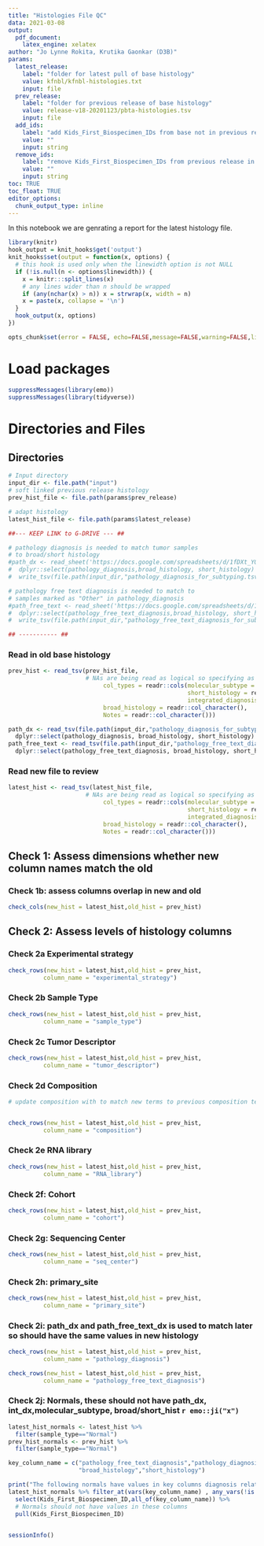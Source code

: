 ```yaml
---
title: "Histologies File QC"
data: 2021-03-08 
output:
  pdf_document:
    latex_engine: xelatex
author: "Jo Lynne Rokita, Krutika Gaonkar (D3B)"
params:
  latest_release:
    label: "folder for latest pull of base histology"
    value: kfnbl/kfnbl-histologies.txt
    input: file
  prev_release:
    label: "folder for previous release of base histology"
    value: release-v18-20201123/pbta-histologies.tsv
    input: file  
  add_ids:
    label: "add Kids_First_Biospecimen_IDs from base not in previous release"
    value: ""
    input: string
  remove_ids:
    label: "remove Kids_First_Biospecimen_IDs from previous release in ouput"
    value: ""
    input: string   
toc: TRUE
toc_float: TRUE
editor_options: 
  chunk_output_type: inline
---
```


In this notebook we are genrating a report for the latest histology file.


```r
library(knitr)
hook_output = knit_hooks$get('output')
knit_hooks$set(output = function(x, options) {
  # this hook is used only when the linewidth option is not NULL
  if (!is.null(n <- options$linewidth)) {
    x = knitr:::split_lines(x)
    # any lines wider than n should be wrapped
    if (any(nchar(x) > n)) x = strwrap(x, width = n)
    x = paste(x, collapse = '\n')
  }
  hook_output(x, options)
})

opts_chunk$set(error = FALSE, echo=FALSE,message=FALSE,warning=FALSE,linewidth=100)


```


# Load packages
```r
suppressMessages(library(emo))
suppressMessages(library(tidyverse))

```

# Directories and Files
## Directories
```r
# Input directory
input_dir <- file.path("input")
# soft linked previous release histology
prev_hist_file <- file.path(params$prev_release)

# adapt histology
latest_hist_file <- file.path(params$latest_release)

##--- KEEP LINK to G-DRIVE --- ##

# pathology diagnosis is needed to match tumor samples 
# to broad/short histology
#path_dx <- read_sheet('https://docs.google.com/spreadsheets/d/1fDXt_YODcSAWDvyI5ISBVhUCu4b5-TFCVWMOwiPeMwk/edit#gid=0',range="pathology_diagnosis_for_subtyping") %>%
#  dplyr::select(pathology_diagnosis,broad_histology, short_histology) %>%
#  write_tsv(file.path(input_dir,"pathology_diagnosis_for_subtyping.tsv"))

# pathology free text diagnosis is needed to match to 
# samples marked as "Other" in pathology_diagnosis
#path_free_text <- read_sheet('https://docs.google.com/spreadsheets/d/1fDXt_YODcSAWDvyI5ISBVhUCu4b5-TFCVWMOwiPeMwk/edit#gid=0',range="pathology_free_text_diagnosis_for_subtyping") %>%
#  dplyr::select(pathology_free_text_diagnosis,broad_histology, short_histology)%>%
#  write_tsv(file.path(input_dir,"pathology_free_text_diagnosis_for_subtyping.tsv"))

## ----------- ##


```


### Read in old base histology

```r
prev_hist <- read_tsv(prev_hist_file,
                      # NAs are being read as logical so specifying as character here
                           col_types = readr::cols(molecular_subtype = readr::col_character(),
                                                   short_histology = readr::col_character(),
                                                   integrated_diagnosis = readr::col_character(),
                           broad_histology = readr::col_character(),
                           Notes = readr::col_character()))

path_dx <- read_tsv(file.path(input_dir,"pathology_diagnosis_for_subtyping.tsv")) %>%
  dplyr::select(pathology_diagnosis, broad_histology, short_histology)
path_free_text <- read_tsv(file.path(input_dir,"pathology_free_text_diagnosis_for_subtyping.tsv")) %>%
  dplyr::select(pathology_free_text_diagnosis, broad_histology, short_histology)

```

### Read new file to review 
```r
latest_hist <- read_tsv(latest_hist_file,
                      # NAs are being read as logical so specifying as character here
                           col_types = readr::cols(molecular_subtype = readr::col_character(),
                                                   short_histology = readr::col_character(),
                                                   integrated_diagnosis = readr::col_character(),
                           broad_histology = readr::col_character(),
                           Notes = readr::col_character()))

```

## Check 1: Assess dimensions whether new column names match the old 

### Check 1b: assess columns overlap in new and old 
```r
check_cols(new_hist = latest_hist,old_hist = prev_hist)

```

## Check 2: Assess levels of histology columns


### Check 2a Experimental strategy 

```r

check_rows(new_hist = latest_hist,old_hist = prev_hist,
          column_name = "experimental_strategy")

```

### Check 2b Sample Type  
```r

check_rows(new_hist = latest_hist,old_hist = prev_hist,
          column_name = "sample_type")


```


### Check 2c Tumor Descriptor 

```r

check_rows(new_hist = latest_hist,old_hist = prev_hist,
          column_name = "tumor_descriptor")

```

### Check 2d Composition  
```r
# update composition with to match new terms to previous composition terms


check_rows(new_hist = latest_hist,old_hist = prev_hist,
          column_name = "composition")

```

### Check 2e RNA library 
```r

check_rows(new_hist = latest_hist,old_hist = prev_hist,
          column_name = "RNA_library")

```

### Check 2f: Cohort
```r
check_rows(new_hist = latest_hist,old_hist = prev_hist,
          column_name = "cohort")
```

### Check 2g: Sequencing Center 
```r

check_rows(new_hist = latest_hist,old_hist = prev_hist,
          column_name = "seq_center")

```

### Check 2h: primary_site 
```r

check_rows(new_hist = latest_hist,old_hist = prev_hist,
          column_name = "primary_site")

```

### Check 2i: path_dx and path_free_text_dx is used to match later so should have the same values in new histology

```r

check_rows(new_hist = latest_hist,old_hist = prev_hist,
          column_name = "pathology_diagnosis")

```


```r

check_rows(new_hist = latest_hist,old_hist = prev_hist,
          column_name = "pathology_free_text_diagnosis")
```

### Check 2j: Normals, these should not have path_dx, int_dx,molecular_subtype, broad/short_hist `r emo::ji("x")`
```r
latest_hist_normals <- latest_hist %>% 
  filter(sample_type=="Normal")
prev_hist_normals <- prev_hist %>%
  filter(sample_type=="Normal")

key_column_name = c("pathology_free_text_diagnosis","pathology_diagnosis","molecular_subtype",
                    "broad_histology","short_histology")

print("The following normals have values in key columns diagnosis related columns ,please review")
latest_hist_normals %>% filter_at(vars(key_column_name) , any_vars(!is.na(.))) %>%
  select(Kids_First_Biospecimen_ID,all_of(key_column_name)) %>%
  # Normals should not have values in these columns
  pull(Kids_First_Biospecimen_ID) 
  

```



```r
sessionInfo()
```

